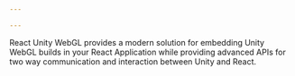 ```yaml
---

---
```



<ProcessHeader title={title} publishDate={publishDate} kind={kind}/>

<Viewer id={230812} />

React Unity WebGL provides a modern solution for embedding Unity WebGL builds in your React Application while providing advanced APIs for two way communication and interaction between Unity and React.